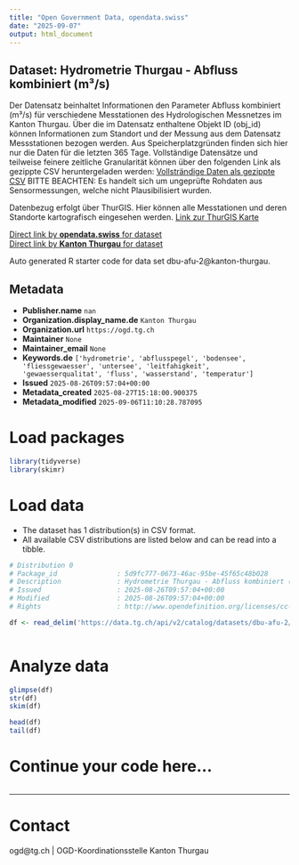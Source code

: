 ```yaml
---
title: "Open Government Data, opendata.swiss"
date: "2025-09-07"
output: html_document
---
```


## Dataset: Hydrometrie Thurgau - Abfluss kombiniert (m³/s)

Der Datensatz beinhaltet Informationen den Parameter Abfluss kombiniert (m³/s) für verschiedene Messtationen des Hydrologischen Messnetzes im Kanton Thurgau. Über die im Datensatz enthaltene Objekt ID (obj_id) können Informationen zum Standort und der Messung aus dem Datensatz Messstationen bezogen werden.
Aus Speicherplatzgründen finden sich hier nur die Daten für die letzten 365 Tage. Vollständige Datensätze und teilweise feinere zeitliche Granularität können über den folgenden Link als gezippte CSV heruntergeladen werden:
[Vollsträndige Daten als gezippte CSV](https://ogdtg.ch/hydrodaten/abfluss_kombiniert_m3_s_full.csv.gz)
BITTE BEACHTEN: Es handelt sich um ungeprüfte Rohdaten aus Sensormessungen, welche nicht Plausibilisiert wurden.

Datenbezug erfolgt über ThurGIS. Hier können alle Messtationen und deren Standorte kartografisch eingesehen werden.
[Link zur ThurGIS Karte](https://map.geo.tg.ch/apps/mf-geoadmin3/?lang=de&topic=ech&layers=hydrologische_messnetze_werterhebung&layers_opacity=0.9)

[Direct link by **opendata.swiss** for dataset](https://opendata.swiss/de/dataset/hydrometrie-thurgau-abfluss-kombiniert-m-s)<br>
[Direct link by **Kanton Thurgau** for dataset](https://data.tg.ch/explore/dataset/dbu-afu-2/)

Auto generated R starter code for data set dbu-afu-2@kanton-thurgau.

## Metadata

- **Publisher.name** `nan`
- **Organization.display_name.de** `Kanton Thurgau`
- **Organization.url** `https://ogd.tg.ch`
- **Maintainer** `None`
- **Maintainer_email** `None`
- **Keywords.de** `['hydrometrie', 'abflusspegel', 'bodensee', 'fliessgewaesser', 'untersee', 'leitfahigkeit', 'gewaesserqualitat', 'fluss', 'wasserstand', 'temperatur']`
- **Issued** `2025-08-26T09:57:04+00:00`
- **Metadata_created** `2025-08-27T15:18:00.900375`
- **Metadata_modified** `2025-09-06T11:10:28.787095`


# Load packages

```r

library(tidyverse)
library(skimr)

```

# Load data

-   The dataset has 1 distribution(s) in CSV format.
-   All available CSV distributions are listed below and can be read into a tibble.

```r

# Distribution 0
# Package_id               : 5d9fc777-0673-46ac-95be-45f65c48b028
# Description              : Hydrometrie Thurgau - Abfluss kombiniert (m³/s) (csv)
# Issued                   : 2025-08-26T09:57:04+00:00
# Modified                 : 2025-08-26T09:57:04+00:00
# Rights                   : http://www.opendefinition.org/licenses/cc-by/

df <- read_delim('https://data.tg.ch/api/v2/catalog/datasets/dbu-afu-2/exports/csv?use_labels=true')



```

# Analyze data

```r

glimpse(df)
str(df)
skim(df)

head(df)
tail(df)

```

# Continue your code here...

```r

```

------------------------------------------------------------------------

# Contact

ogd@tg.ch | OGD-Koordinationsstelle Kanton Thurgau
